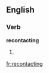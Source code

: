 ==English==

===Verb===
'''recontacting'''

# {{third-person singular of|[[recontact]]}}

[[fr:recontacting]]